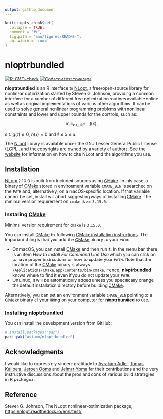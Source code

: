 ```yaml
---
output: github_document
---
```


<!-- README.md is generated from README.Rmd. Please edit that file -->

```r
knitr::opts_chunk$set(
  collapse = TRUE,
  comment = "#>",
  fig.path = "man/figures/README-",
  out.width = "100%"
)
```

# nloptrbundled

<!-- badges: start -->
[![R-CMD-check](https://github.com/astamm/nloptrbundled/actions/workflows/R-CMD-check.yaml/badge.svg)](https://github.com/astamm/nloptrbundled/actions/workflows/R-CMD-check.yaml)
[![Codecov test coverage](https://codecov.io/gh/astamm/nloptrbundled/graph/badge.svg)](https://app.codecov.io/gh/astamm/nloptrbundled)
<!-- badges: end -->

**nloptrbundled** is an R interface to
[NLopt](https://nlopt.readthedocs.io/en/latest/), a free/open-source library for
nonlinear optimization started by Steven G. Johnson, providing a common
interface for a number of different free optimization routines available online
as well as original implementations of various other algorithms. It can be used
to solve general nonlinear programming problems with nonlinear constraints and
lower and upper bounds for the controls, such as:

$$ \min_{x \in \mathbb{R}^n} \quad f(x), $$

s.t. $g(x) \le 0$, $h(x) = 0$ and $\ell \le x \le u$.

The [NLopt](https://nlopt.readthedocs.io/en/latest/) library is available under
the GNU Lesser General Public License (LGPL), and the copyrights are owned by a
variety of authors. See the
[website](https://nlopt.readthedocs.io/en/latest/Citing_NLopt/) for information
on how to cite NLopt and the algorithms you use.

## Installation

[NLopt](https://nlopt.readthedocs.io/en/latest/) 2.10.0 is built from included
sources using [CMake](https://cmake.org). In this case, a binary  of
[CMake](https://cmake.org) stored in environment variable `CMAKE_BIN` is
searched on the `PATH` and, alternatively, on a macOS-specific location. If that
variable cannot be set, install will abort suggesting ways of installing
[CMake](https://cmake.org). The minimal version requirement on `cmake` is `>=
3.15.0`.

### Installing [CMake](https://cmake.org)

Minimal version requirement for `cmake` is `3.15.0`.

You can install [CMake](https://cmake.org) by following [CMake installation
instructions](https://cmake.org/resources/). The important thing is that you add
the [CMake](https://cmake.org) binary to your `PATH`:

- On macOS, you can install [CMake](https://cmake.org) and then run it. In the
menu bar, there is an item *How to Install For Command Line Use* which you can
click on to have proper instructions on how to update your `PATH`. Note that the
location of the [CMake](https://cmake.org) binary is always
`/Applications/CMake.app/Contents/bin/cmake`. Hence, **nloptrbundled** knows
where to find it even if you do not update your `PATH`.
- On Linux, it will be automatically added unless you specifically change the
default installation directory before building [CMake](https://cmake.org).

Alternatively, you can set an environment variable `CMAKE_BIN` pointing to a
[CMake](https://cmake.org) binary of your liking on your computer for
**nloptrbundled** to use.

### Installing **nloptrbundled**

You can install the development version from GitHub:

```r
# install.packages("pak")
pak::pak("astamm/nloptrbundled")
```

## Acknowledgments

I would like to express my sincere gratitude to [Avraham
Adler](https://github.com/aadler), [Tomas
Kalibera](https://github.com/kalibera), [Jeroen Ooms](https://github.com/jeroen)
and [Jelmer Ypma](https://github.com/jyypma) for their contributions and the
very instructive discussions about the pros and cons of various build strategies
in R packages.

## Reference

Steven G. Johnson, The NLopt nonlinear-optimization package, [https://nlopt.readthedocs.io/en/latest/](https://nlopt.readthedocs.io/en/latest/)
